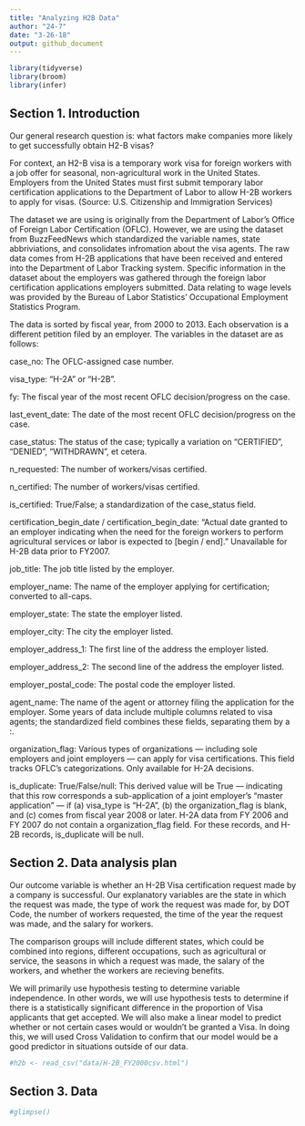 ```yaml
---
title: "Analyzing H2B Data"
author: "24-7"
date: "3-26-18"
output: github_document
---
```


```r
library(tidyverse)
library(broom)
library(infer)
```


## Section 1. Introduction
Our general research question is: what factors make companies more likely to get successfully obtain H2-B visas? 

For context, an H2-B visa is a temporary work visa for foreign workers with a job offer for seasonal, non-agricultural work in the United States. Employers from the United States must first submit temporary labor certification applications to the Department of Labor to allow H-2B workers to apply for visas. (Source: U.S. Citizenship and Immigration Services)

The dataset we are using is originally from the Department of Labor's Office of Foreign Labor Certification (OFLC). However, we are using the dataset from BuzzFeedNews which standardized the variable names, state abbriviations, and consolidates infromation about the visa agents. The raw data comes from H-2B applications that have been received and entered into the Department of Labor Tracking system. Specific information in the dataset about the employers was gathered through the foreign labor certification applications employers submitted. Data relating to wage levels was provided by the Bureau of Labor Statistics' Occupational Employment Statistics Program. 

The data is sorted by fiscal year, from 2000 to 2013. Each observation is a different petition filed by an employer. The variables in the dataset are as follows: 

case_no: The OFLC-assigned case number.

visa_type: "H-2A" or "H-2B".

fy: The fiscal year of the most recent OFLC decision/progress on the case.

last_event_date: The date of the most recent OFLC decision/progress on the case.

case_status: The status of the case; typically a variation on "CERTIFIED", "DENIED", "WITHDRAWN", et cetera.

n_requested: The number of workers/visas certified.

n_certified: The number of workers/visas certified.

is_certified: True/False; a standardization of the case_status field.

certification_begin_date / certification_begin_date: "Actual date granted to an employer indicating when the need for the foreign workers to perform agricultural services or labor is expected to [begin / end]." Unavailable for H-2B data prior to FY2007.

job_title: The job title listed by the employer.

employer_name: The name of the employer applying for certification; converted to all-caps.

employer_state: The state the employer listed.

employer_city: The city the employer listed.

employer_address_1: The first line of the address the employer listed.

employer_address_2: The second line of the address the employer listed.

employer_postal_code: The postal code the employer listed.

agent_name: The name of the agent or attorney filing the application for the employer. Some years of data include multiple columns related to visa agents; the standardized field combines these fields, separating them by a :.

organization_flag: Various types of organizations — including sole employers and joint employers — can apply for visa certifications. This field tracks OFLC's categorizations. Only available for H-2A decisions.

is_duplicate: True/False/null: This derived value will be True — indicating that this row corresponds a sub-application of a joint employer's "master application" — if (a) visa_type is "H-2A", (b) the organization_flag is blank, and (c) comes from fiscal year 2008 or later. H-2A data from FY 2006 and FY 2007 do not contain a organization_flag field. For these records, and H-2B records, is_duplicate will be null.

## Section 2. Data analysis plan

Our outcome variable is whether an H-2B Visa certification request made by a company is successful. Our explanatory variables are the state in which the request was made, the type of work the request was made for, by DOT Code, the number of workers requested, the time of the year the request was made, and the salary for workers. 

The comparison groups will include different states, which could be combined into regions, different occupations, such as agricultural or service, the seasons in which a request was made, the salary of the workers, and whether the workers are recieving benefits. 

We will primarily use hypothesis testing to determine variable independence. In other words, we will use hypothesis tests to determine if there is a statistically significant difference in the proportion of Visa applicants that get accepted. We will also make a linear model to predict whether or not certain cases would or wouldn't be granted a Visa. In doing this, we will used Cross Validation to confirm that our model would be a good predictor in situations outside of our data.  

```r
#h2b <- read_csv("data/H-2B_FY2000csv.html")
```


## Section 3. Data
```r
#glimpse()

```

